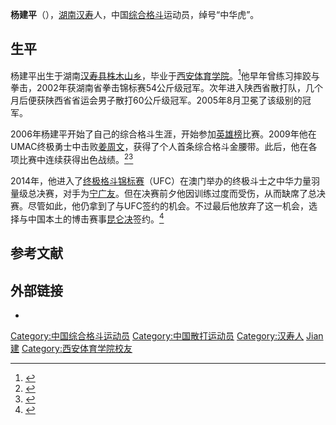 '''杨建平'''（{{bd|1988年|11月27日}}），[[湖南|湖南]][[汉寿|汉寿]]人，中国[[综合格斗|综合格斗]]运动员，绰号“中华虎”。

== 生平 ==
杨建平出生于湖南[[汉寿县|汉寿县]][[株木山乡|株木山乡]]，毕业于[[西安体育学院|西安体育学院]]。<ref>{{cite web|url=http://sports.sina.com.cn/o/2012-09-13/17136224448.shtml|title=综合格斗世界冠军赛中国三虎之中华虎杨建平|publisher=新浪体育|date=2012-09-13|access-date=2014-12-22|archive-date=2019-09-16|archive-url=https://web.archive.org/web/20190916121655/http://sports.sina.com.cn/o/2012-09-13/17136224448.shtml|dead-url=no}}</ref>他早年曾练习摔跤与拳击，2002年获湖南省拳击锦标赛54公斤级冠军。次年进入陕西省散打队，几个月后便获陕西省省运会男子散打60公斤级冠军。2005年8月卫冕了该级别的冠军。

2006年杨建平开始了自己的综合格斗生涯，开始参加[[英雄榜|英雄榜]]比赛。2009年他在UMAC终极勇士中击败[[姜周文|姜周文]]，获得了个人首条综合格斗金腰带。此后，他在各项比赛中连续获得出色战绩。<ref>{{cite web|url=http://sports.qq.com/a/20120111/000791.htm|title=杨建平10年搏击生涯回眸 欲展开世界求学之旅|date=2012-01-11|publisher=腾讯体育|access-date=2014-12-22|archive-date=2019-12-08|archive-url=https://web.archive.org/web/20191208234034/https://sports.qq.com/a/20120111/000791.htm|dead-url=no}}</ref><ref>{{cite web|url=http://sports.sohu.com/20101009/n275504746.shtml|title=杨建平摔跤散打搏击全面发展 中国帅哥云顶扬威|publisher=搜狐体育|date=2010-10-09|access-date=2014-12-22|archive-date=2020-09-21|archive-url=https://web.archive.org/web/20200921161344/https://sports.sohu.com/20101009/n275504746.shtml|dead-url=no}}</ref>

2014年，他进入了[[终极格斗锦标赛|终极格斗锦标赛]]（UFC）在澳门举办的终极斗士之中华力量羽量级总决赛，对手为[[宁广友|宁广友]]。但在决赛前夕他因训练过度而受伤，从而缺席了总决赛。尽管如此，他仍拿到了与UFC签约的机会。不过最后他放弃了这一机会，选择与中国本土的博击赛事[[昆仑决|昆仑决]]签约。<ref>{{cite web|url=http://sports.sohu.com/20140429/n398966248.shtml|title=杨建平：揭秘UFC合约背后故事 签约昆仑决逐梦|publisher=搜狐体育|date=2014-04-29|access-date=2014-12-22|archive-date=2019-09-15|archive-url=https://web.archive.org/web/20190915022818/http://sports.sohu.com/20140429/n398966248.shtml|dead-url=no}}</ref>

== 参考文献 ==
{{reflist}}

== 外部链接 ==
* {{Sherdog}}

{{DEFAULTSORT:Yang杨}}
[[Category:中国综合格斗运动员|Category:中国综合格斗运动员]]
[[Category:中国散打运动员|Category:中国散打运动员]]
[[Category:汉寿人|Category:汉寿人]]
[[Category:杨姓|Jian建]]
[[Category:西安体育学院校友|Category:西安体育学院校友]]